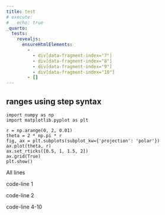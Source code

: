 ```yaml
---
title: test
# execute:
#   echo: true
_quarto:
  tests:
    revealjs:
      ensureHtmlElements:
        -
          - div[data-fragment-index="7"]
          - div[data-fragment-index="8"]
          - div[data-fragment-index="9"]
          - div[data-fragment-index="10"]
        - []
---
```


## ranges using step syntax

```.python
import numpy as np
import matplotlib.pyplot as plt

r = np.arange(0, 2, 0.01)
theta = 2 * np.pi * r
fig, ax = plt.subplots(subplot_kw={'projection': 'polar'})
ax.plot(theta, r)
ax.set_rticks([0.5, 1, 1.5, 2])
ax.grid(True)
plt.show()
```

:::{.fragment .fade-in-then-semi-out fragment-index="7"}
All lines
:::


:::{.fragment .fade-in-then-semi-out fragment-index="8"}
code-line 1
:::

:::{.fragment .fade-in-then-semi-out fragment-index="9"}
code-line 2
:::

:::{.fragment .fade-in-then-semi-out fragment-index="10"}
code-line 4-10
:::
